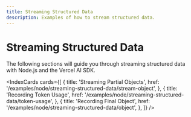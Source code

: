 ```yaml
---
title: Streaming Structured Data
description: Examples of how to stream structured data.
---
```


# Streaming Structured Data

The following sections will guide you through streaming structured data with Node.js and the Vercel AI SDK.

<IndexCards
  cards={[
    {
      title: 'Streaming Partial Objects',
      href: '/examples/node/streaming-structured-data/stream-object',
    },
    {
      title: 'Recording Token Usage',
      href: '/examples/node/streaming-structured-data/token-usage',
    },
    {
      title: 'Recording Final Object',
      href: '/examples/node/streaming-structured-data/object',
    },
  ]}
/>
